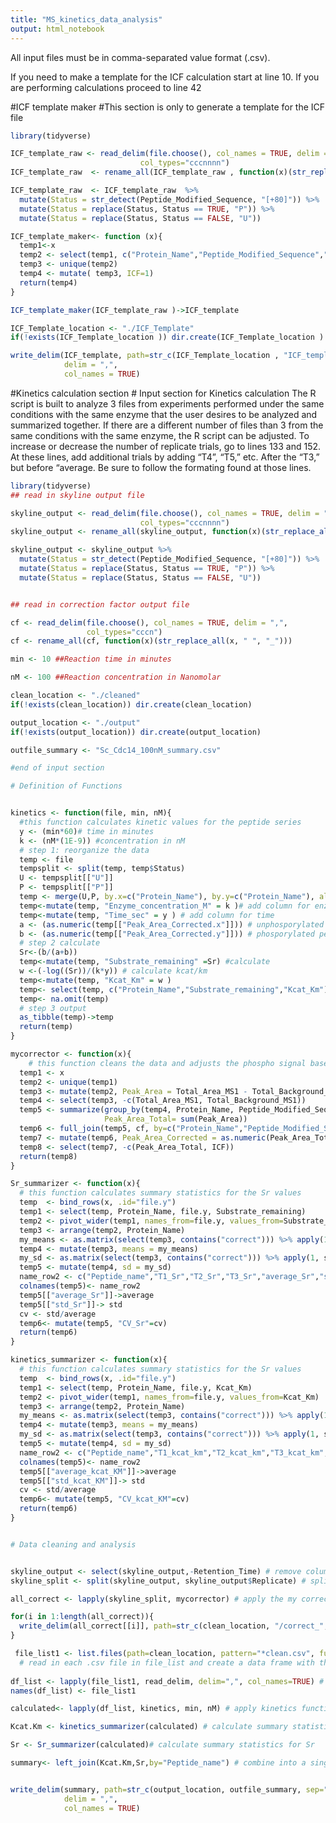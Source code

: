 ---
title: "MS_kinetics_data_analysis"
output: html_notebook
---

All input files must be in comma-separated value format (.csv). 

If you need to make a template for the ICF calculation  start at line 10. If you are performing calculations proceed to line 42

#ICF template maker
#This section is only to generate a template for the ICF file 
```{r}
library(tidyverse)

ICF_template_raw <- read_delim(file.choose(), col_names = TRUE, delim = ",", 
                             col_types="cccnnnn")
ICF_template_raw  <- rename_all(ICF_template_raw , function(x)(str_replace_all(x, " ", "_")))

ICF_template_raw  <- ICF_template_raw  %>%
  mutate(Status = str_detect(Peptide_Modified_Sequence, "[+80]")) %>%
  mutate(Status = replace(Status, Status == TRUE, "P")) %>%
  mutate(Status = replace(Status, Status == FALSE, "U"))

ICF_template_maker<- function (x){
  temp1<-x
  temp2 <- select(temp1, c("Protein_Name","Peptide_Modified_Sequence","Status"))
  temp3 <- unique(temp2)
  temp4 <- mutate( temp3, ICF=1)
  return(temp4)
}

ICF_template_maker(ICF_template_raw )->ICF_template

ICF_Template_location <- "./ICF_Template"
if(!exists(ICF_Template_location )) dir.create(ICF_Template_location )

write_delim(ICF_template, path=str_c(ICF_Template_location , "ICF_template.csv", sep="/"),
            delim = ",",
            col_names = TRUE)

```
#Kinetics calculation section 
# Input section for Kinetics calculation 
The R script is built to analyze 3 files from experiments performed under the same conditions with the same enzyme that the user desires to be analyzed and summarized together. If there are a different number of files than 3 from the same conditions with the same enzyme, the R script can be adjusted. To increase or decrease the number of replicate trials, go to lines 133 and 152. At these lines, add additional trials by adding "T4", "T5," etc. After the "T3," but before "average. Be sure to follow the formating found at those lines.  

```{r}
library(tidyverse)
## read in skyline output file

skyline_output <- read_delim(file.choose(), col_names = TRUE, delim = ",", 
                             col_types="cccnnnn")
skyline_output <- rename_all(skyline_output, function(x)(str_replace_all(x, " ", "_")))

skyline_output <- skyline_output %>%
  mutate(Status = str_detect(Peptide_Modified_Sequence, "[+80]")) %>%
  mutate(Status = replace(Status, Status == TRUE, "P")) %>%
  mutate(Status = replace(Status, Status == FALSE, "U"))


## read in correction factor output file

cf <- read_delim(file.choose(), col_names = TRUE, delim = ",", 
                 col_types="cccn")
cf <- rename_all(cf, function(x)(str_replace_all(x, " ", "_")))

min <- 10 ##Reaction time in minutes

nM <- 100 ##Reaction concentration in Nanomolar 

clean_location <- "./cleaned"
if(!exists(clean_location)) dir.create(clean_location)

output_location <- "./output"
if(!exists(output_location)) dir.create(output_location)

outfile_summary <- "Sc_Cdc14_100nM_summary.csv"

#end of input section

# Definition of Functions 


kinetics <- function(file, min, nM){
  #this function calculates kinetic values for the peptide series 
  y <- (min*60)# time in minutes
  k <- (nM*(1E-9)) #concentration in nM
  # step 1: reorganize the data 
  temp <- file
  tempsplit <- split(temp, temp$Status)
  U <- tempsplit[["U"]]
  P <- tempsplit[["P"]]
  temp <- merge(U,P, by.x=c("Protein_Name"), by.y=c("Protein_Name"), all.x=TRUE, all.y=TRUE)
  temp<-mutate(temp, "Enzyme_concentration_M" = k )# add column for enzyme concentration
  temp<-mutate(temp, "Time_sec" = y ) # add column for time
  a <- (as.numeric(temp[["Peak_Area_Corrected.x"]])) # unphosporylated peak area
  b <- (as.numeric(temp[["Peak_Area_Corrected.y"]])) # phosporylated peak area
  # step 2 calculate 
  Sr<-(b/(a+b))
  temp<-mutate(temp, "Substrate_remaining" =Sr) #calculate 
  w <-(-log((Sr))/(k*y)) # calculate kcat/km
  temp<-mutate(temp, "Kcat_Km" = w )
  temp<- select(temp, c("Protein_Name","Substrate_remaining","Kcat_Km"))
  temp<- na.omit(temp)
  # step 3 output 
  as_tibble(temp)->temp
  return(temp)
}

mycorrector <- function(x){
    # this function cleans the data and adjusts the phospho signal based on the correction factor from the lambda phosphatase data
  temp1 <- x
  temp2 <- unique(temp1)
  temp3 <- mutate(temp2, Peak_Area = Total_Area_MS1 - Total_Background_MS1)
  temp4 <- select(temp3, -c(Total_Area_MS1, Total_Background_MS1))
  temp5 <- summarize(group_by(temp4, Protein_Name, Peptide_Modified_Sequence, Status),
                     Peak_Area_Total= sum(Peak_Area))
  temp6 <- full_join(temp5, cf, by=c("Protein_Name","Peptide_Modified_Sequence", "Status"))
  temp7 <- mutate(temp6, Peak_Area_Corrected = as.numeric(Peak_Area_Total) * as.numeric(ICF))
  temp8 <- select(temp7, -c(Peak_Area_Total, ICF))
  return(temp8)
}

Sr_summarizer <- function(x){
  # this function calculates summary statistics for the Sr values 
  temp  <- bind_rows(x, .id="file.y") 
  temp1 <- select(temp, Protein_Name, file.y, Substrate_remaining) 
  temp2 <- pivot_wider(temp1, names_from=file.y, values_from=Substrate_remaining) 
  temp3 <- arrange(temp2, Protein_Name)
  my_means <- as.matrix(select(temp3, contains("correct"))) %>% apply(1, mean)
  temp4 <- mutate(temp3, means = my_means)
  my_sd <- as.matrix(select(temp3, contains("correct"))) %>% apply(1, sd)
  temp5 <- mutate(temp4, sd = my_sd)
  name_row2 <- c("Peptide_name","T1_Sr","T2_Sr","T3_Sr","average_Sr","std_Sr")
  colnames(temp5)<- name_row2
  temp5[["average_Sr"]]->average
  temp5[["std_Sr"]]-> std
  cv <- std/average
  temp6<- mutate(temp5, "CV_Sr"=cv)
  return(temp6)
}

kinetics_summarizer <- function(x){
  # this function calculates summary statistics for the Sr values 
  temp  <- bind_rows(x, .id="file.y") 
  temp1 <- select(temp, Protein_Name, file.y, Kcat_Km) 
  temp2 <- pivot_wider(temp1, names_from=file.y, values_from=Kcat_Km) 
  temp3 <- arrange(temp2, Protein_Name)
  my_means <- as.matrix(select(temp3, contains("correct"))) %>% apply(1, mean)
  temp4 <- mutate(temp3, means = my_means)
  my_sd <- as.matrix(select(temp3, contains("correct"))) %>% apply(1, sd)
  temp5 <- mutate(temp4, sd = my_sd)
  name_row2 <- c("Peptide_name","T1_kcat_km","T2_kcat_km","T3_kcat_km","average_kcat_KM","std_kcat_KM")
  colnames(temp5)<- name_row2
  temp5[["average_kcat_KM"]]->average
  temp5[["std_kcat_KM"]]-> std
  cv <- std/average
  temp6<- mutate(temp5, "CV_kcat_KM"=cv)
  return(temp6)
}


# Data cleaning and analysis


skyline_output <- select(skyline_output,-Retention_Time) # remove columns 
skyline_split <- split(skyline_output, skyline_output$Replicate) # split the skyline file into individual replicates 

all_correct <- lapply(skyline_split, mycorrector) # apply the my corrector function across all replicates

for(i in 1:length(all_correct)){
  write_delim(all_correct[[i]], path=str_c(clean_location, "/correct_", names(all_correct)[i], "_clean.csv", sep=""), delim=",") # output cleaned files 
}

 file_list1 <- list.files(path=clean_location, pattern="*clean.csv", full.names=TRUE) # create list of all .csv files in folder
  # read in each .csv file in file_list and create a data frame with the same name as the .csv file
 
df_list <- lapply(file_list1, read_delim, delim=",", col_names=TRUE) # add the file name into each individual file as a column in list 1
names(df_list) <- file_list1

calculated<- lapply(df_list, kinetics, min, nM) # apply kinetics function each individual file in the sequence 

Kcat.Km <- kinetics_summarizer(calculated) # calculate summary statistics for kcat/km

Sr <- Sr_summarizer(calculated)# calculate summary statistics for Sr

summary<- left_join(Kcat.Km,Sr,by="Peptide_name") # combine into a single tibble


write_delim(summary, path=str_c(output_location, outfile_summary, sep="/"),
            delim = ",",
            col_names = TRUE)

```
